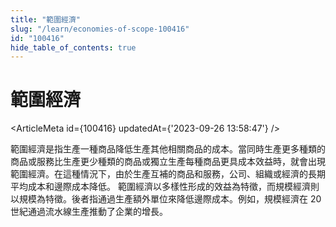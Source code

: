 ```yaml
---
title: "範圍經濟"
slug: "/learn/economies-of-scope-100416"
id: "100416"
hide_table_of_contents: true
---
```



# 範圍經濟

<ArticleMeta id={100416} updatedAt={'2023-09-26 13:58:47'} />
<div className='border-solid border-b border-t-0 my-4 border-[var(--ifm-color-gray-300)]' />

範圍經濟是指生產一種商品降低生產其他相關商品的成本。當同時生產更多種類的商品或服務比生產更少種類的商品或獨立生產每種商品更具成本效益時，就會出現範圍經濟。在這種情況下，由於生產互補的商品和服務，公司、組織或經濟的長期平均成本和邊際成本降低。 範圍經濟以多樣性形成的效益為特徵，而規模經濟則以規模為特徵。後者指通過生產額外單位來降低邊際成本。例如，規模經濟在 20 世紀通過流水線生產推動了企業的增長。
